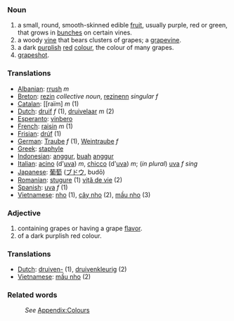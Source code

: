 ===Noun===
#a small, round, smooth-skinned edible [[fruit]], usually purple, red or green, that grows in [[bunch]]es on certain vines.
#a woody [[vine]] that bears clusters of grapes; a [[grapevine]].
#a dark [[purple|purplish]] [[red]] [[color|colour]], the colour of many grapes.
#[[grapeshot]].

=== Translations ===
*[[Albanian]]: [[rrush]] ''m''
*[[Breton]]: [[rezin]] ''collective noun'', [[rezinenn]] ''singular f''
*[[Catalan]]: [[raïm] ''m'' (1)
*[[Dutch]]: [[druif]] ''f'' (1), [[druivelaar]] ''m'' (2)
*[[Esperanto]]: [[vinbero]]
*[[French]]: [[raisin]] ''m'' (1)
*[[Frisian]]: [[drúf]] (1)
*[[German]]: [[Traube]] ''f'' (1), [[Weintraube]] ''f''
*[[Greek]]: [[staphyle]]
*[[Indonesian]]: [[anggur]], [[buah]] [[anggur]]
*[[Italian]]: [[acino]] (d'[[uva]]) ''m'', [[chicco]] (d'[[uva]]) ''m''; (''in plural'') [[uva]] ''f sing''
*[[Japanese]]: [[葡萄]] ([[ブドウ]], budō)
*[[Romanian]]: [[stugure]] (1) [[viţă de vie]] (2)
*[[Spanish]]: [[uva]] ''f'' (1)
*[[Vietnamese]]: [[nho]] (1), [[cây nho]] (2), [[mầu nho]] (3)

=== Adjective===
#containing grapes or having a grape [[flavor]].
#of a dark purplish red colour.

=== Translations ===
*[[Dutch]]: [[druiven-]] (1), [[druivenkleurig]] (2)
*[[Vietnamese]]: [[mầu nho]] (2)

===Related words===
:''See'' [[Wiktionary_Appendix:Colours|Appendix:Colours]]